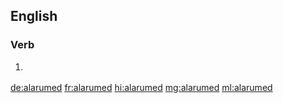 ==English==

===Verb===
{{head|en|verb form}}

# {{label|en|archaic|rare}} {{en-past of|alarum}}

[[de:alarumed]]
[[fr:alarumed]]
[[hi:alarumed]]
[[mg:alarumed]]
[[ml:alarumed]]